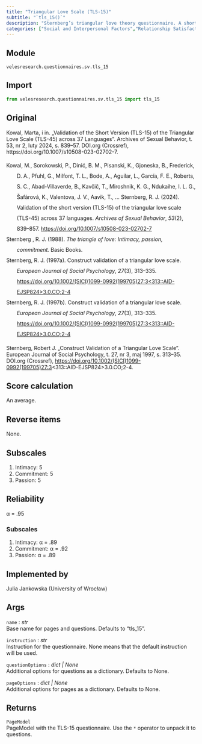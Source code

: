```yaml
---
title: "Triangular Love Scale (TLS-15)"
subtitle: "`tls_15()`"
description: "Sternberg’s triangular love theory questionnaire. A shorter version of TLS-45, that measures three components of love: intimacy, passion, and commitment."
categories: ["Social and Interpersonal Factors","Relationship Satisfaction"]
---
```


## Module
`velesresearch.questionnaires.sv.tls_15`

## Import
``` python
from velesresearch.questionnaires.sv.tls_15 import tls_15
```

## Original
Kowal, Marta, i in. „Validation of the Short Version (TLS-15) of the Triangular Love Scale (TLS-45) across 37 Languages”. Archives of Sexual Behavior, t. 53, nr 2, luty 2024, s. 839–57. DOI.org (Crossref), https://doi.org/10.1007/s10508-023-02702-7.

<div class="csl-bib-body" style="line-height: 2; margin-left: 2em; text-indent:-2em;">
<div class="csl-entry">Kowal, M., Sorokowski, P., Dinić, B. M., Pisanski, K., Gjoneska, B., Frederick, D. A., Pfuhl, G., Milfont, T. L., Bode, A., Aguilar, L., García, F. E., Roberts, S. C., Abad-Villaverde, B., Kavčič, T., Miroshnik, K. G., Ndukaihe, I. L. G., Šafárová, K., Valentova, J. V., Aavik, T., … Sternberg, R. J. (2024). Validation of the short version (TLS-15) of the triangular love scale (TLS-45) across 37 languages. <i>Archives of Sexual Behavior</i>, <i>53</i>(2), 839–857. <https://doi.org/10.1007/s10508-023-02702-7></div>
<div class="csl-entry">Sternberg , R. J. (1988). <i>The triangle of love: Intimacy, passion, commitment.</i> Basic Books.</div>
<div class="csl-entry">Sternberg, R. J. (1997a). Construct validation of a triangular love scale. <i>European Journal of Social Psychology</i>, <i>27</i>(3), 313–335. <https://doi.org/10.1002/(SICI)1099-0992(199705)27:3&lt;313::AID-EJSP824&gt;3.0.CO;2-4></div>
<div class="csl-entry">Sternberg, R. J. (1997b). Construct validation of a triangular love scale. <i>European Journal of Social Psychology</i>, <i>27</i>(3), 313–335. <https://doi.org/10.1002/(SICI)1099-0992(199705)27:3&lt;313::AID-EJSP824&gt;3.0.CO;2-4></div>
</div>

Sternberg, Robert J. „Construct Validation of a Triangular Love Scale”. European Journal of Social Psychology, t. 27, nr 3, maj 1997, s. 313–35. DOI.org (Crossref), <https://doi.org/10.1002/(SICI)1099-0992(199705)27:3><313::AID-EJSP824>3.0.CO;2-4.

## Score calculation
An average.

## Reverse items
None.

## Subscales
1. Intimacy: 5
2. Commitment: 5
3. Passion: 5

## Reliability
α = .95

### Subscales
1. Intimacy: α = .89
2. Commitment: α = .92
3. Passion: α = .89

## Implemented by
Julia Jankowska (University of Wrocław)

## Args
`name` : *str*<br>
Base name for pages and questions. Defaults to "tls_15".

`instruction` : *str*<br>
Instruction for the questionnaire. None means that the default instruction will be used.

`questionOptions` : *dict | None*<br>
Additional options for questions as a dictionary. Defaults to None.

`pageOptions` : *dict | None*<br>
Additional options for pages as a dictionary. Defaults to None.


## Returns
`PageModel`<br>
PageModel with the TLS-15 questionnaire. Use the `*` operator to unpack it to questions.
